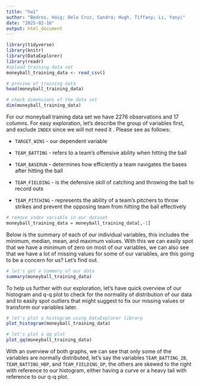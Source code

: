 ---
title: "hw1"
author: "Bedros, Haig; Dela Cruz, Sandra; Hugh, Tiffany; Li, Yanyi"
date: "2025-02-16"
output: html_document
---

```{r}
library(tidyverse)
library(knitr)
library(DataExplorer)
library(readr)
#upload training data set
moneyball_training_data <- read_csv()
```

```{r}
# preview of training data
head(moneyball_training_data)

# check dimensions of the data set
dim(moneyball_training_data)
```

For our moneyball training data set we have 2276 observations and 17 columns. For easy exploration, let's describe the group of variables first, and exclude `INDEX` since we will not need it . Please see as follows:

-   `TARGET_WINS` - our dependent variable

-   `TEAM_BATTING` - refers to a team's offensive ability when hitting the ball

-   `TEAM_BASERUN` - determines how efficiently a team navigates the bases after hitting the ball

-   `TEAM_FIELDING` - is the defensive skill of catching and throwing the ball to record outs

-   `TEAM_PITCHING` - represents the ability of a team's pitchers to throw strikes and prevent the opposing team from hitting the ball effectively

```{r}
# remove index variable in our dataset
moneyball_training_data = moneyball_training_data[,-1]
```

Below is the summary of each of our individual variables, this includes the minimum, median, mean, and maximum values. With this we can easily spot that we have a minimum of zero on most of our variables, we can also see that we have a lot of missing values for some of our variables, are this going to be a concern for us? Let's find out.

```{r}
# let's get a summary of our data
summary(moneyball_training_data)
```

To help us further with our exploration, let's have quick overview of our histogram and q-q plot to check for the normality of distribution of our data and to easily spot outliers that might suggest to fix our missing values or transform our variables later.

```{r}
# let's plot a histogram using DataExplorer library
plot_histogram(moneyball_training_data)

# let's plot a qq plot
plot_qq(moneyball_training_data)
```

With an overview of both graphs, we can see that only some of the variables are normally distributed, let's say the variables `TEAM_BATTING_2B`, `TEAM_BATTING_HBP`, and `TEAM_FIELDING_DP`, the others are skewed to the right with reference to our histogram, either having a curve or a heavy tail with reference to our q-q plot.
